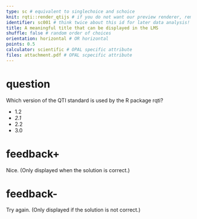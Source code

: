 ```yaml
---
type: sc # equivalent to singlechoice and schoice
knit: rqti::render_qtijs # if you do not want our preview renderer, remove this
identifier: sc001 # think twice about this id for later data analysis!
title: A meaningful title that can be displayed in the LMS
shuffle: false # random order of choices
orientation: horizontal # OR horizontal
points: 0.5
calculator: scientific # OPAL specific attribute
files: attachment.pdf # OPAL scpecific attribute
---
```


# question

Which version of the QTI standard is used by the R package rqti?

- 1.2
- *2.1* <!--Mark correct solution with asterisks-->
- 2.2
- 3.0

# feedback+

Nice. (Only displayed when the solution is correct.)

# feedback-

Try again. (Only displayed if the solution is not correct.)

<!-- If you prefer general feedback, just use the the section # feedback and delete the other feedback sections-->
